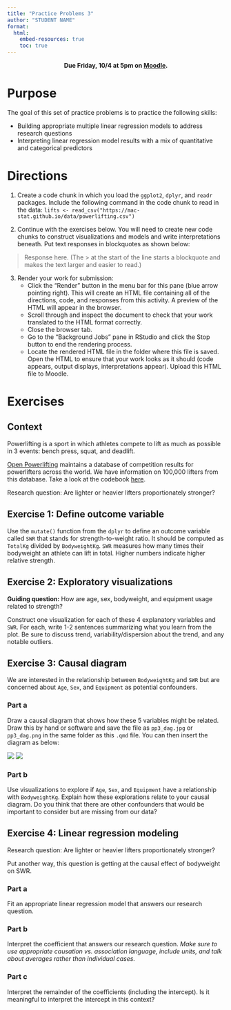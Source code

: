 ```yaml
---
title: "Practice Problems 3"
author: "STUDENT NAME"
format: 
  html:
    embed-resources: true
    toc: true
---
```


<center>
**Due Friday, 10/4 at 5pm on [Moodle](https://moodle.macalester.edu/mod/assign/view.php?id=138302).**
</center>

# Purpose

The goal of this set of practice problems is to practice the following skills:

- Building appropriate multiple linear regression models to address research questions
- Interpreting linear regression model results with a mix of quantitative and categorical predictors




# Directions

1. Create a code chunk in which you load the `ggplot2`, `dplyr`, and `readr` packages. Include the following command in the code chunk to read in the data: `lifts <- read_csv("https://mac-stat.github.io/data/powerlifting.csv")`

2. Continue with the exercises below. You will need to create new code chunks to construct visualizations and models and write interpretations beneath. Put text responses in blockquotes as shown below:

> Response here. (The > at the start of the line starts a blockquote and makes the text larger and easier to read.)

3. Render your work for submission:
    - Click the "Render" button in the menu bar for this pane (blue arrow pointing right). This will create an HTML file containing all of the directions, code, and responses from this activity. A preview of the HTML will appear in the browser.
    - Scroll through and inspect the document to check that your work translated to the HTML format correctly.
    - Close the browser tab.
    - Go to the "Background Jobs" pane in RStudio and click the Stop button to end the rendering process.
    - Locate the rendered HTML file in the folder where this file is saved. Open the HTML to ensure that your work looks as it should (code appears, output displays, interpretations appear). Upload this HTML file to Moodle.



# Exercises

## Context

Powerlifting is a sport in which athletes compete to lift as much as possible in 3 events: bench press, squat, and deadlift.

[Open Powerlifting](https://www.openpowerlifting.org/) maintains a database of competition results for powerlifters across the world. We have information on 100,000 lifters from this database. Take a look at the codebook [here](https://github.com/Mac-STAT/data/blob/main/powerlifting_codebook.md).

Research question: Are lighter or heavier lifters proportionately stronger?


## Exercise 1: Define outcome variable

Use the `mutate()` function from the `dplyr` to define an outcome variable called `SWR` that stands for strength-to-weight ratio. It should be computed as `TotalKg` divided by `BodyweightKg`. `SWR` measures how many times their bodyweight an athlete can lift in total. Higher numbers indicate higher relative strength.



## Exercise 2: Exploratory visualizations

**Guiding question:** How are age, sex, bodyweight, and equipment usage related to strength?

Construct one visualization for each of these 4 explanatory variables and `SWR`. For each, write 1-2 sentences summarizing what you learn from the plot. Be sure to discuss trend, variability/dispersion about the trend, and any notable outliers.



## Exercise 3: Causal diagram

We are interested in the relationship between `BodyweightKg` and `SWR` but are concerned about `Age`, `Sex`, and `Equipment` as potential confounders.

### Part a

Draw a causal diagram that shows how these 5 variables might be related. Draw this by hand or software and save the file as `pp3_dag.jpg` or `pp3_dag.png` in the same folder as this `.qmd` file. You can then insert the diagram as below:

![](pp3_dag.jpg)
![](pp3_dag.png)

### Part b

Use visualizations to explore if `Age`, `Sex`, and `Equipment` have a relationship with `BodyweightKg`. Explain how these explorations relate to your causal diagram. Do you think that there are other confounders that would be important to consider but are missing from our data?



## Exercise 4: Linear regression modeling

Research question: Are lighter or heavier lifters proportionately stronger?

Put another way, this question is getting at the causal effect of bodyweight on SWR.

### Part a

Fit an appropriate linear regression model that answers our research question.

### Part b

Interpret the coefficient that answers our research question. *Make sure to use appropriate causation vs. association language, include units, and talk about averages rather than individual cases.*

### Part c

Interpret the remainder of the coefficients (including the intercept). Is it meaningful to interpret the intercept in this context?


